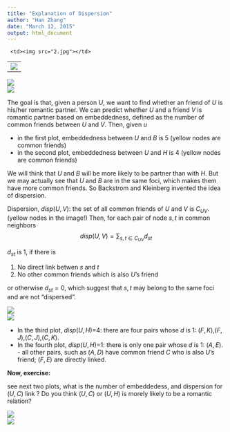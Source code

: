 ```yaml
---
title: "Explanation of Dispersion"
author: "Han Zhang"
date: "March 12, 2015"
output: html_document
---
```

<table> 
<tr><td><img src="1.jpg"></td> 
     <td><img src="2.jpg"></td> 
</tr> 
</table> 

<img src="1.jpg" />
<br >
<img src="2.jpg" />

The goal is that, given a person $U$, we want to find whether an friend of $U$ is his/her romantic partner.
We can predict whether $U$ and a friend $V$ is romantic partner based on embeddedness, defined as the number of common friends between $U$ and $V$.
Then, given $u$

- in the first plot, embeddedness between $U$ and $B$ is 5 (yellow nodes are common friends)
- in the second plot, embeddedness between $U$ and $H$ is 4 (yellow nodes are common friends) 


We will think that $U$ and $B$ will be more likely to be partner than with $H$. But we may actually see that $U$ and $B$ are in the same foci, which makes them have more common friends.
So Backstrom and Kleinberg invented the idea of dispersion.



Dispersion, $disp(U,V)$: the set of all common friends of $U$ and $V$ is $C_{UV}$. (yellow nodes in the image!)
Then, for each pair of node $s,t$ in common neighbors 
$$disp(U,V) = \sum_{s,t \in C_{UV}} d_{st}$$ 

$d_{st}$ is 1, if there is 

1. No direct link betwen $s$ and $t$ 
2. No other common friends which is also $U$'s friend 

or otherwise $d_{st}=0$, which suggest that $s,t$ may belong to the same foci and are not "dispersed".

<img src="p1dispersion.png" />
<br >
<img src="p2dispersion.png" />

- In the third plot, $disp(U,H)$=4: there are four pairs whose $d$ is 1: $(F,K)$,$(F,J)$,$(C,J)$,$(C,K)$.
- In the fourth plot, $disp(U,H)$=1: there is only one pair whose $d$ is 1: $(A,E)$.
      - all other pairs, such as $(A,D)$ have common friend $C$ who is also $U$'s friend; $(F,E)$ are directly linked.




**Now, exercise:**

see next two plots, what is the number of embeddedess, and dispersion for $(U,C)$ link ? Do you think $(U,C)$ or $(U,H)$ is morely likely to be a romantic relation?

<img src="exp_embeddedness.bmp" />
<br >
<img src="exp_dispersion.png" />

